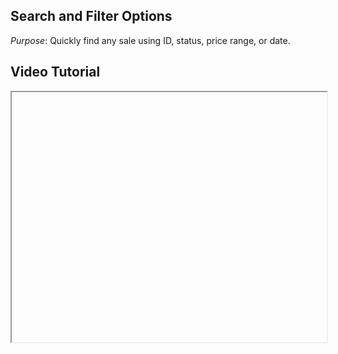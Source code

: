 


<div className="mdx-content">

## Search and Filter Options

 

*Purpose*: Quickly find any sale using ID, status, price range, or date.

## Video Tutorial



<iframe
  width="100%"
  height="400"
  title="Search and Filter Options Tutorial"
  allowFullScreen
  className="rounded-lg"
/>

---

## Steps:



❶ **Go to the Sidebar**  
Click on **Sales** in the left-side navigation menu.

❷ **Locate the Search and Filter Controls**  
At the **top-left** of the Sales page, you’ll find:

- **Search Bar**: Type in the **Sale ID** to locate a specific sale.
- **Filter Buttons**:
  - **Status Filter**: Choose from Paid, Unpaid, Partially Paid, Exchanged, Refunded, Voided.
  - **Total Value Filter**: Set a min/max price to narrow by sale value.
  - **Created At Filter**: Pick a specific **date or date range** to find sales within that time.

❸ **Apply the Filters**  
Click the filter buttons, input your criteria, and the results will update instantly.

❹ **Reset Filters if Needed**  
To remove filters, click the filter again or clear the values you’ve entered.

---

**Tip for First-Time Users**:  
This is great for **auditing**, **tracking high-value clients**, or **quickly reviewing recent or old sales**.

<div className="space-y-4 mt-6">

<div className="my-10 border-t border-gray-200" />

## More questions about this


</div>
<div className="space-y-4 mt-6">
  <details className="bg-white rounded-md p-4 border border-gray-300">
    <summary
      className="font-medium text-base text-gray-900"
      style={{
        backgroundColor: 'transparent',
        outline: 'none',
        cursor: 'pointer',
        userSelect: 'none',
        listStyle: 'none',
      }}
    >Can I filter by both date and price together?</summary>
    <p className="mt-2 text-sm text-gray-700">
      Yes, you can combine multiple filters at once for even more precise results.
    </p>
  </details>

  <details className="bg-white rounded-md p-4 border border-gray-300">
    <summary
      className="font-medium text-base text-gray-900"
      style={{
        backgroundColor: 'transparent',
        outline: 'none',
        cursor: 'pointer',
        userSelect: 'none',
        listStyle: 'none',
      }}
    >Will this affect my reports or revenue?</summary>
    <p className="mt-2 text-sm text-gray-700">
      No, these are only for viewing and searching purposes. Your reports remain unchanged.
    </p>
  </details>
</div>
</div>

---

<div className="space-y-4 mt-6">

<div className="my-10 border-t border-gray-200" />

<div className="mdx-content mt-10">

Was this article helpful?

<div style={{ display: 'flex', gap: '1rem' }}>
  <button style={{ padding: '0.5rem', borderRadius: '9999px', backgroundColor: '#f0f0f0' }}>
    👍
  </button>
  <button style={{ padding: '0.5rem', borderRadius: '9999px', backgroundColor: '#f0f0f0' }}>
    👎
  </button>
</div>
</div>

---
</div>
